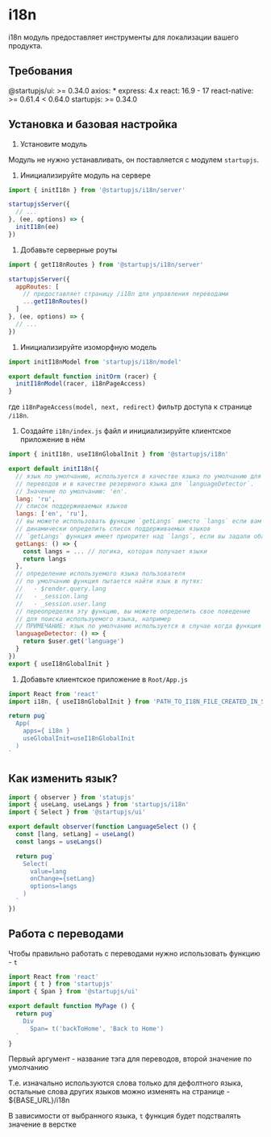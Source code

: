 
# i18n

i18n модуль предоставляет инструменты для локализации вашего продукта.

## Требования

@startupjs/ui: >= 0.34.0
axios: *
express: 4.x
react: 16.9 - 17
react-native: >= 0.61.4 < 0.64.0
startupjs: >= 0.34.0

## Установка и базовая настройка

1. Установите модуль

  Модуль не нужно устанавливать, он поставляется с модулем `startupjs`.

1. Инициализируйте модуль на сервере

  ```js
  import { initI18n } from '@startupjs/i18n/server'

  startupjsServer({
    // ...
  }, (ee, options) => {
    initI18n(ee)
  })
  ```

1. Добавьте серверные роуты

  ```js
  import { getI18nRoutes } from '@startupjs/i18n/server'

  startupjsServer({
    appRoutes: [
      // предоставляет страницу /i18n для управления переводами
      ...getI18nRoutes()
    ]
  }, (ee, options) => {
    // ...
  })
  ```

1. Инициализируйте изоморфную модель

  ```js
  import initI18nModel from 'startupjs/i18n/model'

  export default function initOrm (racer) {
    initI18nModel(racer, i18nPageAccess)
  }
  ```

  где `i18nPageAccess(model, next, redirect)` фильтр доступа к странице `/i18n`.

1. Создайте `i18n/index.js` файл и инициализируйте клиентское приложение в нём

  ```js
  import { initI18n, useI18nGlobalInit } from '@startupjs/i18n'

  export default initI18n({
    // язык по умолчанию, используется в качестве языка по умолчанию для
    // переводов и в качестве резервного языка для `languageDetector`.
    // Значение по умолчанию: 'en'.
    lang: 'ru',
    // список поддерживаемых языков
    langs: ['en', 'ru'],
    // вы можете использовать функцию `getLangs` вместо `langs` если вам нужно
    // динамически определить список поддерживаемых языков
    // `getLangs` функция имеет приоритет над `langs`, если вы задали оба свойства
    getLangs: () => {
      const langs = ... // логика, которая получает языки
      return langs
    },
    // определение используемого языка пользователя
    // по умолчанию функция пытается найти язык в путях:
    //   - $render.query.lang
    //   - _session.lang
    //   - _session.user.lang
    // переопределяя эту функцию, вы можете определить свое поведение
    // для поиска используемого языка, например
    // ПРИМЕЧАНИЕ: язык по умолчанию используется в случае когда функция ничего не находит
    languageDetector: () => {
      return $user.get('language')
    }
  })
  export { useI18nGlobalInit }
  ```

1. Добавьте клиентское приложение в `Root/App.js`

  ```js
  import React from 'react'
  import i18n, { useI18nGlobalInit } from 'PATH_TO_I18N_FILE_CREATED_IN_SECTION_ABOVE'

  return pug`
    App(
      apps={ i18n }
      useGlobalInit=useI18nGlobalInit
    )
  `
  ```

## Как изменить язык?

```jsx
import { observer } from 'statupjs'
import { useLang, useLangs } from 'startupjs/i18n'
import { Select } from '@startupjs/ui'

export default observer(function LanguageSelect () {
  const [lang, setLang] = useLang()
  const langs = useLangs()

  return pug`
    Select(
      value=lang
      onChange={setLang}
      options=langs
    )
  `
})
```

## Работа с переводами

Чтобы правильно работать с переводами нужно использовать функцию - `t`

```jsx
import React from 'react'
import { t } from 'startupjs'
import { Span } from '@startupjs/ui'

export default function MyPage () {
  return pug`
    Div
      Span= t('backToHome', 'Back to Home')
  `
}
```

Первый аргумент - название тэга для переводов, второй значение по умолчанию

Т.е. изначально используются слова только для дефолтного языка, остальные слова других языков можно изменять на странице - ${BASE_URL}/i18n

В зависимости от выбранного языка, `t` функция будет подствалять значение в верстке

